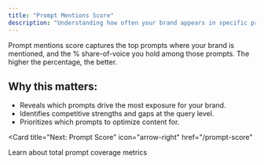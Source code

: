 ```yaml
---
title: "Prompt Mentions Score"
description: "Understanding how often your brand appears in specific prompts"
---
```


Prompt mentions score captures the top prompts where your brand is mentioned, and the % share-of-voice you hold among those prompts. The higher the percentage, the better.

## Why this matters:

* Reveals which prompts drive the most exposure for your brand.  
* Identifies competitive strengths and gaps at the query level.  
* Prioritizes which prompts to optimize content for.

<Card
  title="Next: Prompt Score"
  icon="arrow-right"
  href="/prompt-score"
>
  Learn about total prompt coverage metrics
</Card>
